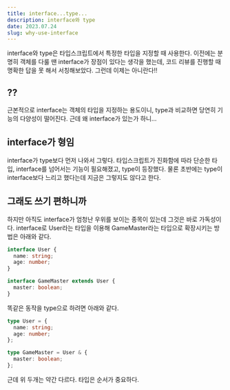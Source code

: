 ```yaml
---
title: interface...type...
description: interface와 type
date: 2023.07.24
slug: why-use-interface
---
```


interface와 type은 타입스크립트에서 특정한 타입을 지정할 때 사용한다.
이전에는 분명히 객체를 다룰 땐 interface가 장점이 있다는 생각을 했는데, 코드 리뷰를 진행할 때 명확한 답을 못 해서 서칭해보았다.
그런데 이제는 아니란다!!

## ??

근본적으로 interface는 객체의 타입을 지정하는 용도이니, type과 비교하면 당연히 기능의 다양성이 떨어진다.
근데 왜 interface가 있는가 하니...

## interface가 형임

interface가 type보다 먼저 나와서 그렇다.
타입스크립트가 진화함에 따라 단순한 타입, interface를 넘어서는 기능이 필요해졌고, type이 등장했다.
물론 초반에는 type이 interface보다 느리고 했다는데 지금은 그렇지도 않다고 한다.

## 그래도 쓰기 편하니까

하지만 아직도 interface가 엄청난 우위를 보이는 종목이 있는데 그것은 바로 가독성이다.
interface로 User라는 타입을 이용해 GameMaster라는 타입으로 확장시키는 방법은 아래와 같다.

```ts
interface User {
  name: string;
  age: number;
}

interface GameMaster extends User {
  master: boolean;
}
```

똑같은 동작을 type으로 하려면 아래와 같다.

```ts
type User = {
  name: string;
  age: number;
};

type GameMaster = User & {
  master: boolean;
};
```

근데 위 두개는 약간 다르다.
타입은 순서가 중요하다.
